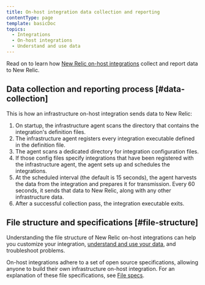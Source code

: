```yaml
---
title: On-host integration data collection and reporting
contentType: page
template: basicDoc
topics:
  - Integrations
  - On-host integrations
  - Understand and use data
---
```


Read on to learn how [New Relic on-host integrations](/docs/infrastructure/host-integrations/getting-started/introduction-host-integrations) collect and report data to New Relic.

## Data collection and reporting process [#data-collection]

This is how an infrastructure on-host integration sends data to New Relic:

1. On startup, the infrastructure agent scans the directory that contains the integration's definition files.
2. The infrastructure agent registers every integration executable defined in the definition file.
3. The agent scans a dedicated directory for integration configuration files.
4. If those config files specify integrations that have been registered with the infrastructure agent, the agent sets up and schedules the integrations.
5. At the scheduled interval (the default is 15 seconds), the agent harvests the data from the integration and prepares it for transmission. Every 60 seconds, it sends that data to New Relic, along with any other infrastructure data.
6. After a successful collection pass, the integration executable exits.

## File structure and specifications [#file-structure]

Understanding the file structure of New Relic on-host integrations can help you customize your integration, [understand and use your data](https://docs.newrelic.com/docs/infrastructure/integrations/find-use-infrastructure-integration-data), and troubleshoot problems.

On-host integrations adhere to a set of open source specifications, allowing anyone to build their own infrastructure on-host integration. For an explanation of these file specifications, see [File specs](https://docs.newrelic.com/docs/integrations/integrations-sdk/file-specifications).
